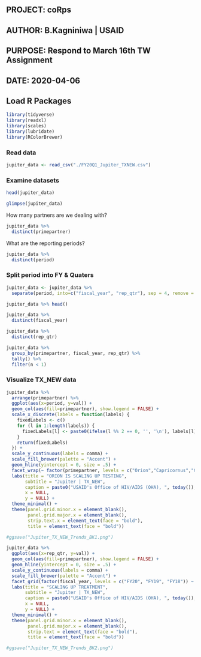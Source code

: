 ## PROJECT:  coRps
## AUTHOR:   B.Kagniniwa | USAID
## PURPOSE:  Respond to March 16th TW Assignment
## DATE:     2020-04-06

## Load R Packages
```{r echo=FALSE, message=FALSE}
library(tidyverse)
library(readxl)
library(scales)
library(lubridate)
library(RColorBrewer)
```

### Read data
```{r echo=FALSE, message=FALSE}
jupiter_data <- read_csv("./FY20Q1_Jupiter_TXNEW.csv")
```

### Examine datasets
```{r}
head(jupiter_data)
```

```{r}
glimpse(jupiter_data)
```

How many partners are we dealing with?
```{r}
jupiter_data %>% 
  distinct(primepartner)
```

What are the reporting periods?
```{r}
jupiter_data %>% 
  distinct(period)
```

### Split period into FY & Quaters
```{r}
jupiter_data <- jupiter_data %>% 
  separate(period, into=c("fiscal_year", "rep_qtr"), sep = 4, remove = FALSE)
```


```{r}
jupiter_data %>% head()
```


```{r}
jupiter_data %>% 
  distinct(fiscal_year)
```

```{r}
jupiter_data %>% 
  distinct(rep_qtr)
```


```{r}
jupiter_data %>% 
  group_by(primepartner, fiscal_year, rep_qtr) %>% 
  tally() %>% 
  filter(n < 1)
```

### Visualize TX_NEW data
```{r}
jupiter_data %>% 
  arrange(primepartner) %>% 
  ggplot(aes(x=period, y=val)) +
  geom_col(aes(fill=primepartner), show.legend = FALSE) +
  scale_x_discrete(labels = function(labels) {
    fixedLabels <- c()
    for (l in 1:length(labels)) {
      fixedLabels[l] <- paste0(ifelse(l %% 2 == 0, '', '\n'), labels[l])
    }
    return(fixedLabels)
  }) +
  scale_y_continuous(labels = comma) +
  scale_fill_brewer(palette = "Accent") +
  geom_hline(yintercept = 0, size = .5) +
  facet_wrap(~ factor(primepartner, levels = c("Orion","Capricornus","Cygnus","Corona Australis")), nrow = 2) +
  labs(title = "ORION IS SCALING UP TESTING", 
       subtitle = "Jupiter | TX_NEW",
       caption = paste0("USAID's Office of HIV/AIDS (OHA), ", today()),
       x = NULL, 
       y = NULL) +
  theme_minimal() +
  theme(panel.grid.minor.x = element_blank(),
        panel.grid.major.x = element_blank(),
        strip.text.x = element_text(face = "bold"),
        title = element_text(face = "bold"))

#ggsave("Jupiter_TX_NEW_Trends_BK1.png")
```

```{r}
jupiter_data %>% 
  ggplot(aes(x=rep_qtr, y=val)) +
  geom_col(aes(fill=primepartner), show.legend = FALSE) +
  geom_hline(yintercept = 0, size = .5) +
  scale_y_continuous(labels = comma) +
  scale_fill_brewer(palette = "Accent") +
  facet_grid(factor(fiscal_year, levels = c("FY20", "FY19", "FY18")) ~ factor(primepartner, levels = c("Orion","Capricornus","Cygnus","Corona Australis"))) +
  labs(title = "SCALING UP TREATMENT", 
       subtitle = "Jupiter | TX_NEW",
       caption = paste0("USAID's Office of HIV/AIDS (OHA), ", today()),
       x = NULL, 
       y = NULL) +
  theme_minimal() +
  theme(panel.grid.minor.x = element_blank(),
        panel.grid.major.x = element_blank(),
        strip.text = element_text(face = "bold"),
        title = element_text(face = "bold"))

#ggsave("Jupiter_TX_NEW_Trends_BK2.png")
```